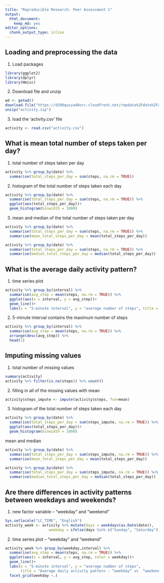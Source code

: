 ```yaml
---
title: "Reproducible Research: Peer Assessment 1"
output: 
  html_document: 
    keep_md: yes
editor_options: 
  chunk_output_type: inline
---
```



## Loading and preprocessing the data

1. Load packages  
```r
library(ggplot2)
library(dplyr)
library(Hmisc)
```

2. Download file and unzip  
```r
wd <- getwd()
download.file("https://d396qusza40orc.cloudfront.net/repdata%2Fdata%2Factivity.zip", destfile = paste0(wd,"/activity.zip"))
unzip("activity.zip")
```

3. load the 'activity.csv' file  
```r
activity <- read.csv("activity.csv")
```


## What is mean total number of steps taken per day?
1. total number of steps taken per day  
```r
activity %>% group_by(date) %>% 
  summarise(total_steps_per_day = sum(steps, na.rm = TRUE))
```
  
2. histogram of the total number of steps taken each day  
```r
activity %>% group_by(date) %>% 
  summarise(total_steps_per_day = sum(steps, na.rm = TRUE)) %>% 
  ggplot(aes(total_steps_per_day))+
  geom_histogram(binwidth = 1000)
```

  
3. mean and median of the total number of steps taken per day
```r
activity %>% group_by(date) %>% 
  summarise(total_steps_per_day = sum(steps, na.rm = TRUE)) %>% 
  summarise(mean_total_steps_per_day = mean(total_steps_per_day))

activity %>% group_by(date) %>% 
  summarise(total_steps_per_day = sum(steps, na.rm = TRUE)) %>% 
  summarise(median_total_steps_per_day = median(total_steps_per_day))
```
  


## What is the average daily activity pattern?  

1. time series plot  
```r
activity %>% group_by(interval) %>% 
  summarise(avg_step = mean(steps, na.rm = TRUE)) %>% 
  ggplot(aes(x = interval, y = avg_step))+
  geom_line()+
  labs(x = "5-minute interval", y = "average number of steps", title = "Average daily activity pattern")
```

2. 5-minute interval contains the maximum number of steps
```r
activity %>% group_by(interval) %>% 
  summarise(avg_step = mean(steps, na.rm = TRUE)) %>% 
  arrange(desc(avg_step)) %>% 
  head(1)
```



## Imputing missing values

1. total number of missing values
```r
summary(activity)
activity %>% filter(is.na(steps)) %>% count()
```

2. filling in all of the missing values with mean
```r
activity$steps_impute <- impute(activity$steps, fun=mean)

```

3. histogram of the total number of steps taken each day
```r
activity %>% group_by(date) %>% 
  summarise(total_steps_per_day = sum(steps_impute, na.rm = TRUE)) %>% 
  ggplot(aes(total_steps_per_day))+
  geom_histogram(binwidth = 1000)
```

mean and median  
```r
activity %>% group_by(date) %>% 
  summarise(total_steps_per_day = sum(steps_impute, na.rm = TRUE)) %>% 
  summarise(mean_total_steps_per_day = mean(total_steps_per_day))

activity %>% group_by(date) %>% 
  summarise(total_steps_per_day = sum(steps_impute, na.rm = TRUE)) %>% 
  summarise(median_total_steps_per_day = median(total_steps_per_day))
```



## Are there differences in activity patterns between weekdays and weekends?

1. new factor variable – “weekday” and “weekend”  
```r
Sys.setlocale("LC_TIME", "English")
activity_week <- activity %>% mutate(days = weekdays(as.Date(date)),
                    weekday = ifelse(days %in% c("Sunday", "Saturday"), "weekend", "weekday"))
```

2. time series plot – “weekday” and “weekend” 
```r
activity_week %>% group_by(weekday,interval) %>% 
  summarise(avg_step = mean(steps, na.rm = TRUE)) %>% 
  ggplot(aes(x = interval, y = avg_step, color = weekday))+
  geom_line()+
  labs(x = "5-minute interval", y = "average number of steps", 
       title = "Average daily activity pattern : “weekday” vs  “weekend”")+
  facet_grid(weekday ~.)
```


